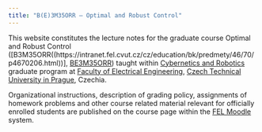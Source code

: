 ```yaml
---
title: "B(E)3M35ORR – Optimal and Robust Control"
---
```


This website constitutes the lecture notes for the graduate course Optimal and Robust Control ([B3M35ORR((https://intranet.fel.cvut.cz/cz/education/bk/predmety/46/70/p4670206.html))], [BE3M35ORR](https://intranet.fel.cvut.cz/en/education/bk/predmety/46/79/p4679706.html)) taught within [Cybernetics and Robotics](https://kyr.fel.cvut.cz) graduate program at [Faculty of Electrical Engineering](https://fel.cvut.cz), [Czech Technical University in Prague](https://cvut.cz), Czechia. 

Organizational instructions, description of grading policy, assignments of homework problems and other course related material relevant for officially enrolled students are published on the course page within the [FEL Moodle](https://moodle.fel.cvut.cz) system.